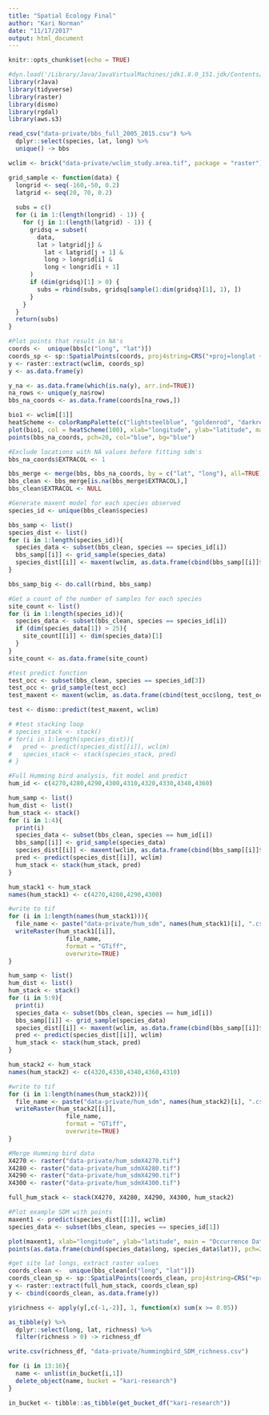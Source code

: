 ```yaml
---
title: "Spatial Ecology Final"
author: "Kari Norman"
date: "11/17/2017"
output: html_document
---
```


```r
knitr::opts_chunk$set(echo = TRUE)
```

```r
#dyn.load('/Library/Java/JavaVirtualMachines/jdk1.8.0_151.jdk/Contents/Home/jre/lib/server/libjvm.dylib')
library(rJava)
library(tidyverse)
library(raster)
library(dismo)
library(rgdal)
library(aws.s3)
```

```r
read_csv("data-private/bbs_full_2005_2015.csv") %>%
  dplyr::select(species, lat, long) %>%
  unique() -> bbs

wclim <- brick("data-private/wclim_study.area.tif", package = "raster")
```


```r
grid_sample <- function(data) {
  longrid <- seq(-160,-50, 0.2)
  latgrid <- seq(20, 70, 0.2)
  
  subs = c()
  for (i in 1:(length(longrid) - 1)) {
    for (j in 1:(length(latgrid) - 1)) {
      gridsq = subset(
        data,
        lat > latgrid[j] &
          lat < latgrid[j + 1] &
          long > longrid[i] & 
          long < longrid[i + 1]
      )
      if (dim(gridsq)[1] > 0) {
        subs = rbind(subs, gridsq[sample(1:dim(gridsq)[1], 1), ])
      }
    }
  }
  return(subs)
}


```

```r
#Plot points that result in NA's
coords <-  unique(bbs[c("long", "lat")])
coords_sp <- sp::SpatialPoints(coords, proj4string=CRS("+proj=longlat +ellps=WGS84 +datum=WGS84 +no_defs"))
y <- raster::extract(wclim, coords_sp)
y <- as.data.frame(y)

y_na <- as.data.frame(which(is.na(y), arr.ind=TRUE))
na_rows <- unique(y_na$row)
bbs_na_coords <- as.data.frame(coords[na_rows,])

bio1 <- wclim[[1]]
heatScheme <- colorRampPalette(c("lightsteelblue", "goldenrod", "darkred"), bias=1, space="rgb", interpolate="linear")
plot(bio1, col = heatScheme(100), xlab="longitude", ylab="latitude", main = "Occurrence Data") 
points(bbs_na_coords, pch=20, col="blue", bg="blue")
```

```r
#Exclude locations with NA values before fitting sdm's
bbs_na_coords$EXTRACOL <- 1

bbs_merge <- merge(bbs, bbs_na_coords, by = c("lat", "long"), all=TRUE)
bbs_clean <- bbs_merge[is.na(bbs_merge$EXTRACOL),]
bbs_clean$EXTRACOL <- NULL
```

```r
#Generate maxent model for each species observed
species_id <- unique(bbs_clean$species)

bbs_samp <- list()
species_dist <- list()
for (i in 1:length(species_id)){
  species_data <- subset(bbs_clean, species == species_id[i])
  bbs_samp[[i]] <- grid_sample(species_data)
  species_dist[[i]] <- maxent(wclim, as.data.frame(cbind(bbs_samp[[i]]$long, bbs_samp[[i]]$lat)))
}

bbs_samp_big <- do.call(rbind, bbs_samp)
```

```r
#Get a count of the number of samples for each species
site_count <- list()
for (i in 1:length(species_id)){
  species_data <- subset(bbs_clean, species == species_id[i])
  if (dim(species_data[1]) > 25){
    site_count[[i]] <- dim(species_data)[1]
  }
}
site_count <- as.data.frame(site_count)
```

```r
#test predict function
test_occ <- subset(bbs_clean, species == species_id[3])
test_occ <- grid_sample(test_occ)
test_maxent <- maxent(wclim, as.data.frame(cbind(test_occ$long, test_occ$lat)))

test <- dismo::predict(test_maxent, wclim)
```

```r
# #test stacking loop
# species_stack <- stack()
# for(i in 1:length(species_dist)){
#   pred <- predict(species_dist[[i]], wclim)
#   species_stack <- stack(species_stack, pred)
# }
```

```r
#Full Humming bird analysis, fit model and predict
hum_id <- c(4270,4280,4290,4300,4310,4320,4330,4340,4360)

hum_samp <- list()
hum_dist <- list()
hum_stack <- stack()
for (i in 1:4){
  print(i)
  species_data <- subset(bbs_clean, species == hum_id[i])
  bbs_samp[[i]] <- grid_sample(species_data)
  species_dist[[i]] <- maxent(wclim, as.data.frame(cbind(bbs_samp[[i]]$long, bbs_samp[[i]]$lat)))
  pred <- predict(species_dist[[i]], wclim)
  hum_stack <- stack(hum_stack, pred)
}

hum_stack1 <- hum_stack
names(hum_stack1) <- c(4270,4280,4290,4300)

#write to tif
for (i in 1:length(names(hum_stack1))){
  file_name <- paste("data-private/hum_sdm", names(hum_stack1)[i], ".csv", sep="")
  writeRaster(hum_stack1[[i]],
                file_name,
                format = "GTiff",
                overwrite=TRUE)
}
```

```r
hum_samp <- list()
hum_dist <- list()
hum_stack <- stack()
for (i in 5:9){
  print(i)
  species_data <- subset(bbs_clean, species == hum_id[i])
  bbs_samp[[i]] <- grid_sample(species_data)
  species_dist[[i]] <- maxent(wclim, as.data.frame(cbind(bbs_samp[[i]]$long, bbs_samp[[i]]$lat)))
  pred <- predict(species_dist[[i]], wclim)
  hum_stack <- stack(hum_stack, pred)
}

hum_stack2 <- hum_stack
names(hum_stack2) <- c(4320,4330,4340,4360,4310)

#write to tif
for (i in 1:length(names(hum_stack2))){
  file_name <- paste("data-private/hum_sdm", names(hum_stack2)[i], ".csv", sep="")
  writeRaster(hum_stack2[[i]],
                file_name,
                format = "GTiff",
                overwrite=TRUE)
}
```

```r
#Merge Humming bird data
X4270 <- raster("data-private/hum_sdmX4270.tif")
X4280 <- raster("data-private/hum_sdmX4280.tif")
X4290 <- raster("data-private/hum_sdmX4290.tif")
X4300 <- raster("data-private/hum_sdmX4300.tif")

full_hum_stack <- stack(X4270, X4280, X4290, X4300, hum_stack2)
```

```r
#Plot example SDM with points
maxent1 <- predict(species_dist[[1]], wclim)
species_data <- subset(bbs_clean, species == species_id[1])

plot(maxent1, xlab="longitude", ylab="latitude", main = "Occurrence Data") 
points(as.data.frame(cbind(species_data$long, species_data$lat)), pch=20, col="blue", bg="blue")
```

```r
#get site lat longs, extract raster values
coords_clean <-  unique(bbs_clean[c("long", "lat")])
coords_clean_sp <- sp::SpatialPoints(coords_clean, proj4string=CRS("+proj=longlat +ellps=WGS84 +datum=WGS84 +no_defs"))
y <- raster::extract(full_hum_stack, coords_clean_sp)
y <- cbind(coords_clean, as.data.frame(y))

y$richness <- apply(y[,c(-1,-2)], 1, function(x) sum(x >= 0.05))

as_tibble(y) %>%
  dplyr::select(long, lat, richness) %>%
  filter(richness > 0) -> richness_df

write.csv(richness_df, "data-private/hummingbird_SDM_richness.csv")
```

```r
for (i in 13:16){
  name <- unlist(in_bucket[i,1])
  delete_object(name, bucket = "kari-research")
}

in_bucket <- tibble::as_tibble(get_bucket_df("kari-research"))
```

